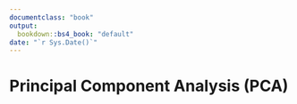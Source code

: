 ```yaml
---
documentclass: "book"
output:
  bookdown::bs4_book: "default"
date: "`r Sys.Date()`"
---
```



# Principal Component Analysis (PCA)

